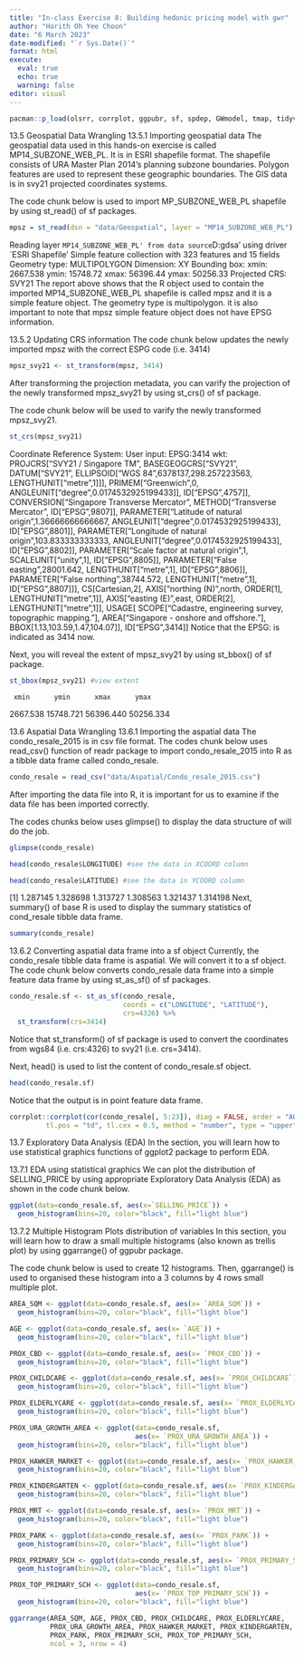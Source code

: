 ```yaml
---
title: "In-class Exercise 8: Building hedonic pricing model with gwr"
author: "Harith Oh Yee Choon"
date: "6 March 2023"
date-modified: "`r Sys.Date()`"
format: html
execute:
  eval: true
  echo: true
  warning: false
editor: visual
---
```


```r
pacman::p_load(olsrr, corrplot, ggpubr, sf, spdep, GWmodel, tmap, tidyverse, gtsummary, readr)
```

13.5 Geospatial Data Wrangling 13.5.1 Importing geospatial data The geospatial data used in this hands-on exercise is called MP14_SUBZONE_WEB_PL. It is in ESRI shapefile format. The shapefile consists of URA Master Plan 2014's planning subzone boundaries. Polygon features are used to represent these geographic boundaries. The GIS data is in svy21 projected coordinates systems.

The code chunk below is used to import MP_SUBZONE_WEB_PL shapefile by using st_read() of sf packages.

```r
mpsz = st_read(dsn = "data/Geospatial", layer = "MP14_SUBZONE_WEB_PL")
```

Reading layer `MP14_SUBZONE_WEB_PL' from data source`D:\tskam\r4gdsa\chap13\data\geospatial' using driver \`ESRI Shapefile' Simple feature collection with 323 features and 15 fields Geometry type: MULTIPOLYGON Dimension: XY Bounding box: xmin: 2667.538 ymin: 15748.72 xmax: 56396.44 ymax: 50256.33 Projected CRS: SVY21 The report above shows that the R object used to contain the imported MP14_SUBZONE_WEB_PL shapefile is called mpsz and it is a simple feature object. The geometry type is multipolygon. it is also important to note that mpsz simple feature object does not have EPSG information.

13.5.2 Updating CRS information The code chunk below updates the newly imported mpsz with the correct ESPG code (i.e. 3414)

```r
mpsz_svy21 <- st_transform(mpsz, 3414)
```

After transforming the projection metadata, you can varify the projection of the newly transformed mpsz_svy21 by using st_crs() of sf package.

The code chunk below will be used to varify the newly transformed mpsz_svy21.

```r
st_crs(mpsz_svy21)
```

Coordinate Reference System: User input: EPSG:3414 wkt: PROJCRS\["SVY21 / Singapore TM", BASEGEOGCRS\["SVY21", DATUM\["SVY21", ELLIPSOID\["WGS 84",6378137,298.257223563, LENGTHUNIT\["metre",1\]\]\], PRIMEM\["Greenwich",0, ANGLEUNIT\["degree",0.0174532925199433\]\], ID\["EPSG",4757\]\], CONVERSION\["Singapore Transverse Mercator", METHOD\["Transverse Mercator", ID\["EPSG",9807\]\], PARAMETER\["Latitude of natural origin",1.36666666666667, ANGLEUNIT\["degree",0.0174532925199433\], ID\["EPSG",8801\]\], PARAMETER\["Longitude of natural origin",103.833333333333, ANGLEUNIT\["degree",0.0174532925199433\], ID\["EPSG",8802\]\], PARAMETER\["Scale factor at natural origin",1, SCALEUNIT\["unity",1\], ID\["EPSG",8805\]\], PARAMETER\["False easting",28001.642, LENGTHUNIT\["metre",1\], ID\["EPSG",8806\]\], PARAMETER\["False northing",38744.572, LENGTHUNIT\["metre",1\], ID\["EPSG",8807\]\]\], CS\[Cartesian,2\], AXIS\["northing (N)",north, ORDER\[1\], LENGTHUNIT\["metre",1\]\], AXIS\["easting (E)",east, ORDER\[2\], LENGTHUNIT\["metre",1\]\], USAGE\[ SCOPE\["Cadastre, engineering survey, topographic mapping."\], AREA\["Singapore - onshore and offshore."\], BBOX\[1.13,103.59,1.47,104.07\]\], ID\["EPSG",3414\]\] Notice that the EPSG: is indicated as 3414 now.

Next, you will reveal the extent of mpsz_svy21 by using st_bbox() of sf package.

```r
st_bbox(mpsz_svy21) #view extent
```

     xmin      ymin      xmax      ymax 

2667.538 15748.721 56396.440 50256.334

13.6 Aspatial Data Wrangling 13.6.1 Importing the aspatial data The condo_resale_2015 is in csv file format. The codes chunk below uses read_csv() function of readr package to import condo_resale_2015 into R as a tibble data frame called condo_resale.

```r
condo_resale = read_csv("data/Aspatial/Condo_resale_2015.csv")
```

After importing the data file into R, it is important for us to examine if the data file has been imported correctly.

The codes chunks below uses glimpse() to display the data structure of will do the job.

```r
glimpse(condo_resale)
```

```r
head(condo_resale$LONGITUDE) #see the data in XCOORD column
```

```r
head(condo_resale$LATITUDE) #see the data in YCOORD column
```

\[1\] 1.287145 1.328698 1.313727 1.308563 1.321437 1.314198 Next, summary() of base R is used to display the summary statistics of cond_resale tibble data frame.

```r
summary(condo_resale)
```

13.6.2 Converting aspatial data frame into a sf object Currently, the condo_resale tibble data frame is aspatial. We will convert it to a sf object. The code chunk below converts condo_resale data frame into a simple feature data frame by using st_as_sf() of sf packages.

```r
condo_resale.sf <- st_as_sf(condo_resale,
                            coords = c("LONGITUDE", "LATITUDE"),
                            crs=4326) %>%
  st_transform(crs=3414)
```

Notice that st_transform() of sf package is used to convert the coordinates from wgs84 (i.e. crs:4326) to svy21 (i.e. crs=3414).

Next, head() is used to list the content of condo_resale.sf object.

```r
head(condo_resale.sf)
```

Notice that the output is in point feature data frame.

```r
corrplot::corrplot(cor(condo_resale[, 5:23]), diag = FALSE, order = "AOE",
         tl.pos = "td", tl.cex = 0.5, method = "number", type = "upper")
```

13.7 Exploratory Data Analysis (EDA) In the section, you will learn how to use statistical graphics functions of ggplot2 package to perform EDA.

13.7.1 EDA using statistical graphics We can plot the distribution of SELLING_PRICE by using appropriate Exploratory Data Analysis (EDA) as shown in the code chunk below.

```r
ggplot(data=condo_resale.sf, aes(x=`SELLING_PRICE`)) +
  geom_histogram(bins=20, color="black", fill="light blue")
```

13.7.2 Multiple Histogram Plots distribution of variables In this section, you will learn how to draw a small multiple histograms (also known as trellis plot) by using ggarrange() of ggpubr package.

The code chunk below is used to create 12 histograms. Then, ggarrange() is used to organised these histogram into a 3 columns by 4 rows small multiple plot.

```r
AREA_SQM <- ggplot(data=condo_resale.sf, aes(x= `AREA_SQM`)) + 
  geom_histogram(bins=20, color="black", fill="light blue")

AGE <- ggplot(data=condo_resale.sf, aes(x= `AGE`)) +
  geom_histogram(bins=20, color="black", fill="light blue")

PROX_CBD <- ggplot(data=condo_resale.sf, aes(x= `PROX_CBD`)) +
  geom_histogram(bins=20, color="black", fill="light blue")

PROX_CHILDCARE <- ggplot(data=condo_resale.sf, aes(x= `PROX_CHILDCARE`)) + 
  geom_histogram(bins=20, color="black", fill="light blue")

PROX_ELDERLYCARE <- ggplot(data=condo_resale.sf, aes(x= `PROX_ELDERLYCARE`)) +
  geom_histogram(bins=20, color="black", fill="light blue")

PROX_URA_GROWTH_AREA <- ggplot(data=condo_resale.sf, 
                               aes(x= `PROX_URA_GROWTH_AREA`)) +
  geom_histogram(bins=20, color="black", fill="light blue")

PROX_HAWKER_MARKET <- ggplot(data=condo_resale.sf, aes(x= `PROX_HAWKER_MARKET`)) +
  geom_histogram(bins=20, color="black", fill="light blue")

PROX_KINDERGARTEN <- ggplot(data=condo_resale.sf, aes(x= `PROX_KINDERGARTEN`)) +
  geom_histogram(bins=20, color="black", fill="light blue")

PROX_MRT <- ggplot(data=condo_resale.sf, aes(x= `PROX_MRT`)) +
  geom_histogram(bins=20, color="black", fill="light blue")

PROX_PARK <- ggplot(data=condo_resale.sf, aes(x= `PROX_PARK`)) +
  geom_histogram(bins=20, color="black", fill="light blue")

PROX_PRIMARY_SCH <- ggplot(data=condo_resale.sf, aes(x= `PROX_PRIMARY_SCH`)) +
  geom_histogram(bins=20, color="black", fill="light blue")

PROX_TOP_PRIMARY_SCH <- ggplot(data=condo_resale.sf, 
                               aes(x= `PROX_TOP_PRIMARY_SCH`)) +
  geom_histogram(bins=20, color="black", fill="light blue")

ggarrange(AREA_SQM, AGE, PROX_CBD, PROX_CHILDCARE, PROX_ELDERLYCARE, 
          PROX_URA_GROWTH_AREA, PROX_HAWKER_MARKET, PROX_KINDERGARTEN, PROX_MRT,
          PROX_PARK, PROX_PRIMARY_SCH, PROX_TOP_PRIMARY_SCH,  
          ncol = 3, nrow = 4)
```
